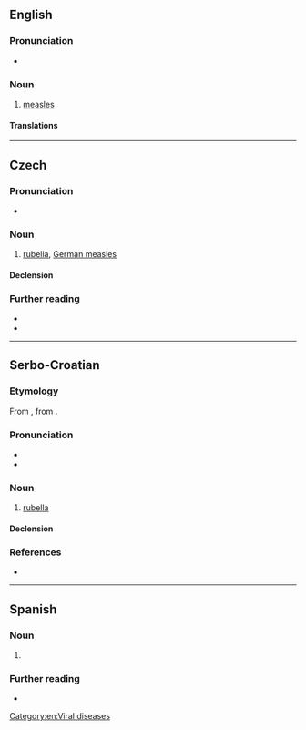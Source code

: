 {{also|rubéola}}
==English==

===Pronunciation===
* {{IPA|en|/ɹuˈbi.oʊ.la/}}

===Noun===
{{en-noun|-|s}}

# [[measles]]

====Translations====
{{trans-see|measles}}

[[Category:en:Viral diseases]]

----

==Czech==
{{wp|lang=cs}}

===Pronunciation===
* {{cs-IPA}}

===Noun===
{{cs-noun|g=f}}

# [[rubella]], [[German measles]]
#: {{syn|cs|zarděnky|růžovka}}

====Declension====
{{cs-decl-noun-auto|f|rubeo|l|a}}

===Further reading===
* {{R:PSJC}}
* {{R:SSJC}}

{{C|cs|Viral diseases}}

----

==Serbo-Croatian==

===Etymology===
From {{der|sh|NL.|rubeolus}}, from {{m|la|rubeus}}.

===Pronunciation===
* {{IPA|sh|/ruběoːla/}}
* {{hyphenation|sh|ru|be|o|la}}

===Noun===
{{sh-noun|g=f|head=rubèōla}}

# {{lb|sh|disease}} [[rubella]]

====Declension====
{{sh-decl-noun-unc
|rubeola
|rubeole
|rubeoli
|rubeolu
|rubeolo / rubeola
|rubeoli
|rubeolom
}}

===References===
* {{R:sh:HJP|dlhiWhU}}

----

==Spanish==

===Noun===
{{es-noun|f}}

# {{alternative form of|es|rubéola}}

===Further reading===
* {{R:es:DRAE}}
